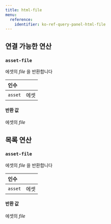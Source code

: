 ```yaml
---
title: html-file
menu:
  reference:
    identifier: ko-ref-query-panel-html-file
---
```


## 연결 가능한 연산
<h3 id="asset-file"><code>asset-file</code></h3>

에셋의 _file_ 을 반환합니다

| 인수 |  |
| :--- | :--- |
| `asset` | 에셋 |

#### 반환 값
에셋의 _file_


## 목록 연산
<h3 id="asset-file"><code>asset-file</code></h3>

에셋의 _file_ 을 반환합니다

| 인수 |  |
| :--- | :--- |
| `asset` | 에셋 |

#### 반환 값
에셋의 _file_
